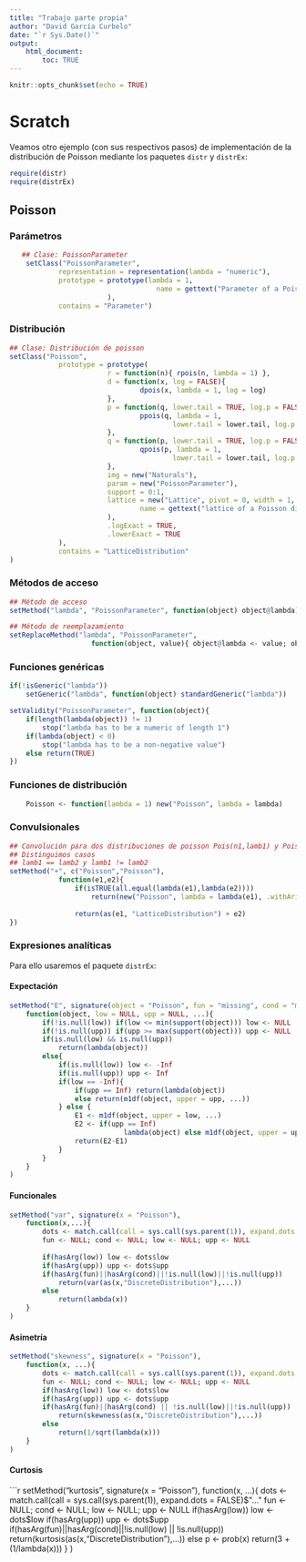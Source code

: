 ```yaml
---
title: "Trabajo parte propia"
author: "David García Curbelo"
date: "`r Sys.Date()`"
output: 
    html_document:
        toc: TRUE
---
```


```r
knitr::opts_chunk$set(echo = TRUE)
```

# Scratch
Veamos otro ejemplo (con sus respectivos pasos) de implementación de la distribución 
de Poisson mediante los paquetes `distr` y `distrEx`:
```r
require(distr)
require(distrEx)
```

## Poisson

### Parámetros
```r
   ## Clase: PoissonParameter
    setClass("PoissonParameter",
            representation = representation(lambda = "numeric"),
            prototype = prototype(lambda = 1, 
                                    name = gettext("Parameter of a Poisson distribution")
                        ),
            contains = "Parameter") 
```

### Distribución
```r
## Clase: Distribución de poisson
setClass("Poisson",
            prototype = prototype(
                        r = function(n){ rpois(n, lambda = 1) },
                        d = function(x, log = FALSE){
                                dpois(x, lambda = 1, log = log)
                        },
                        p = function(q, lower.tail = TRUE, log.p = FALSE ){
                                ppois(q, lambda = 1,
                                        lower.tail = lower.tail, log.p = log.p)
                        },
                        q = function(p, lower.tail = TRUE, log.p = FALSE ){
                                qpois(p, lambda = 1,
                                        lower.tail = lower.tail, log.p = log.p)
                        },
                        img = new("Naturals"),
                        param = new("PoissonParameter"),
                        support = 0:1,
                        lattice = new("Lattice", pivot = 0, width = 1, Length = 2, 
                                name = gettext("lattice of a Poisson distribution")
                        ),
                        .logExact = TRUE,
                        .lowerExact = TRUE
            ),
            contains = "LatticeDistribution"
)
```

### Métodos de acceso
```r
## Método de acceso
setMethod("lambda", "PoissonParameter", function(object) object@lambda)

## Método de reemplazamiento
setReplaceMethod("lambda", "PoissonParameter",
                    function(object, value){ object@lambda <- value; object})
```

### Funciones genéricas
```r
if(!isGeneric("lambda"))
    setGeneric("lambda", function(object) standardGeneric("lambda"))

setValidity("PoissonParameter", function(object){
    if(length(lambda(object)) != 1)
        stop("lambda has to be a numeric of length 1")
    if(lambda(object) < 0)
        stop("lambda has to be a non-negative value")
    else return(TRUE)
})
```

### Funciones de distribución
```r
    Poisson <- function(lambda = 1) new("Poisson", lambda = lambda)
```

### Convulsionales
```r
## Convolución para dos distribuciones de poisson Pois(n1,lamb1) y Pois(n2,lamb2)
## Distinguimos casos
## lamb1 == lamb2 y lamb1 != lamb2
setMethod("+", c("Poisson","Poisson"),
            function(e1,e2){                
                if(isTRUE(all.equal(lambda(e1),lambda(e2))))
                    return(new("Poisson", lambda = lambda(e1), .withArith = TRUE))
                
                return(as(e1, "LatticeDistribution") + e2)
})
```

### Expresiones analíticas

Para ello usaremos el paquete `distrEx`:

#### Expectación
```r

setMethod("E", signature(object = "Poisson", fun = "missing", cond = "missing"),
    function(object, low = NULL, upp = NULL, ...){
        if(!is.null(low)) if(low <= min(support(object))) low <- NULL
        if(!is.null(upp)) if(upp >= max(support(object))) upp <- NULL
        if(is.null(low) && is.null(upp))
            return(lambda(object))
        else{
            if(is.null(low)) low <- -Inf
            if(is.null(upp)) upp <- Inf
            if(low == -Inf){
                if(upp == Inf) return(lambda(object))
                else return(m1df(object, upper = upp, ...)) 
            } else {
                E1 <- m1df(object, upper = low, ...)
                E2 <- if(upp == Inf)
                            lambda(object) else m1df(object, upper = upp, ...)
                return(E2-E1)
            }
        }
    }
)
```

#### Funcionales
```r
setMethod("var", signature(x = "Poisson"),
    function(x,...){
        dots <- match.call(call = sys.call(sys.parent(1)), expand.dots = FALSE)$"..."
        fun <- NULL; cond <- NULL; low <- NULL; upp <- NULL
        
        if(hasArg(low)) low <- dots$low
        if(hasArg(upp)) upp <- dots$upp
        if(hasArg(fun)||hasArg(cond)||!is.null(low)||!is.null(upp))
            return(var(as(x,"DiscreteDistribution"),...))
        else
            return(lambda(x))
    }
)
```

#### Asimetría
```r
setMethod("skewness", signature(x = "Poisson"),
    function(x, ...){
        dots <- match.call(call = sys.call(sys.parent(1)), expand.dots = FALSE)$"..."
        fun <- NULL; cond <- NULL; low <- NULL; upp <- NULL
        if(hasArg(low)) low <- dots$low
        if(hasArg(upp)) upp <- dots$upp
        if(hasArg(fun)||hasArg(cond) || !is.null(low)||!is.null(upp))
            return(skewness(as(x,"DiscreteDistribution"),...))
        else
            return(1/sqrt(lambda(x)))
    }
)
```

#### Curtosis
```r
setMethod("kurtosis", signature(x = "Poisson"),
    function(x, ...){
        dots <- match.call(call = sys.call(sys.parent(1)), expand.dots = FALSE)$"..."
        fun <- NULL; cond <- NULL; low <- NULL; upp <- NULL
        if(hasArg(low)) low <- dots$low
        if(hasArg(upp)) upp <- dots$upp
        if(hasArg(fun)||hasArg(cond)||!is.null(low) || !is.null(upp))
            return(kurtosis(as(x,"DiscreteDistribution"),...))
        else
            p <- prob(x)
            return(3 + (1/lambda(x)))
    }
)